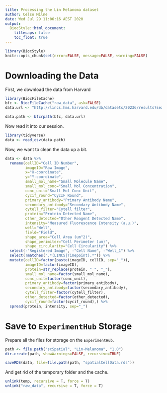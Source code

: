 ```yaml
---
title: Processing the Lin Melanoma dataset
author: Celso Milne
date: Wed Jul 29 11:06:16 AEST 2020
output:
  BiocStyle::html_document:
    titlecaps: false
    toc_float: true
---
```


```r
library(BiocStyle)
knitr::opts_chunk$set(error=FALSE, message=FALSE, warning=FALSE)
```

# Downloading the Data

First, we download the data from Harvard

```r
library(BiocFileCache)
bfc <- BiocFileCache("raw_data", ask=FALSE)
data.url <- "http://lincs.hms.harvard.edu/db/datasets/20236/results?search=&output_type=.csv"

data.path <- bfcrpath(bfc, data.url)
```

Now read it into our session.

```r
library(tidyverse)
data <- read_csv(data.path)
```

Now, we want to clean the data up a bit.

```r
data <- data %>%
  rename(cellID="Cell ID Number",
         imageID="Raw Image",
         x="X-coordinate", 
         y="Y-coordinate",
         small_mol_name="Small Molecule Name", 
         small_mol_conc="Small Mol Concentration",
         conc_unit="Small Mol Conc Unit",
         cycif_round="CycIF Round", 
         primary_antibody="Primary Antibody Name",
         secondary_antibody="Secondary Antibody Name",
         cytell_filter="Cytell filter",
         protein="Protein Detected Name",
         other_detected="Other Reagent Detected Name",
         intensity="Measured Fluorescence Intensity (a.u.)",
         well="Well",
         field="Field",
         shape_area="Cell Area (um^2)",
         shape_perimiter="Cell Perimeter (um)",
         shape_circularity="Cell Circularity") %>%
  select(-"Registered Image", -"Cell Name", -"Well_1") %>%
  select(!matches(".*(LINCS|Timepoint).*")) %>%
  mutate(cellID=factor(paste(imageID, cellID, sep="_")),
         imageID=factor(imageID),
         protein=str_replace(protein, " ", "_"),
         small_mol_name=factor(small_mol_name),
         conc_unit=factor(conc_unit),
         primary_antibody=factor(primary_antibody),
         secondary_antibody=factor(secondary_antibody),
         cytell_filter=factor(cytell_filter),
         other_detected=factor(other_detected),
         cycif_round=factor(cycif_round),) %>%
  spread(protein, intensity, sep="_")
```

# Save to `ExperimentHub` Storage

Prepare all the files for storage on the `ExperimentHub`.

```r
path <- file.path("scSpatial", "Lin-Melanoma", "1.0")
dir.create(path, showWarnings=FALSE, recursive=TRUE)

saveRDS(data, file=file.path(path, "spatialCellData.rds"))
```

And get rid of the temporary folder and the cache.

```r
unlink(temp, recursive = T, force = T)
unlink("raw_data", recursive = T, force = T)
```
